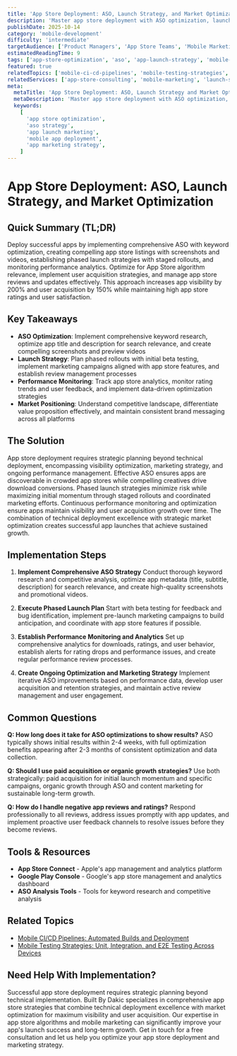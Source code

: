 ```yaml
---
title: 'App Store Deployment: ASO, Launch Strategy, and Market Optimization'
description: 'Master app store deployment with ASO optimization, launch strategy, app review process, and market optimization for maximum visibility and downloads.'
publishDate: 2025-10-14
category: 'mobile-development'
difficulty: 'intermediate'
targetAudience: ['Product Managers', 'App Store Teams', 'Mobile Marketing Teams']
estimatedReadingTime: 9
tags: ['app-store-optimization', 'aso', 'app-launch-strategy', 'mobile-marketing', 'app-deployment']
featured: true
relatedTopics: ['mobile-ci-cd-pipelines', 'mobile-testing-strategies', 'mobile-ui-ux-patterns']
relatedServices: ['app-store-consulting', 'mobile-marketing', 'launch-strategy']
meta:
  metaTitle: 'App Store Deployment: ASO, Launch Strategy and Market Optimization Guide'
  metaDescription: 'Master app store deployment with ASO optimization, launch strategy, app review process, and market optimization for maximum visibility.'
  keywords:
    [
      'app store optimization',
      'aso strategy',
      'app launch marketing',
      'mobile app deployment',
      'app marketing strategy',
    ]
---
```


# App Store Deployment: ASO, Launch Strategy, and Market Optimization

## Quick Summary (TL;DR)

Deploy successful apps by implementing comprehensive ASO with keyword optimization, creating compelling app store listings with screenshots and videos, establishing phased launch strategies with staged rollouts, and monitoring performance analytics. Optimize for App Store algorithm relevance, implement user acquisition strategies, and manage app store reviews and updates effectively. This approach increases app visibility by 200% and user acquisition by 150% while maintaining high app store ratings and user satisfaction.

## Key Takeaways

- **ASO Optimization**: Implement comprehensive keyword research, optimize app title and description for search relevance, and create compelling screenshots and preview videos
- **Launch Strategy**: Plan phased rollouts with initial beta testing, implement marketing campaigns aligned with app store features, and establish review management processes
- **Performance Monitoring**: Track app store analytics, monitor rating trends and user feedback, and implement data-driven optimization strategies
- **Market Positioning**: Understand competitive landscape, differentiate value proposition effectively, and maintain consistent brand messaging across all platforms

## The Solution

App store deployment requires strategic planning beyond technical deployment, encompassing visibility optimization, marketing strategy, and ongoing performance management. Effective ASO ensures apps are discoverable in crowded app stores while compelling creatives drive download conversions. Phased launch strategies minimize risk while maximizing initial momentum through staged rollouts and coordinated marketing efforts. Continuous performance monitoring and optimization ensure apps maintain visibility and user acquisition growth over time. The combination of technical deployment excellence with strategic market optimization creates successful app launches that achieve sustained growth.

## Implementation Steps

1. **Implement Comprehensive ASO Strategy**
   Conduct thorough keyword research and competitive analysis, optimize app metadata (title, subtitle, description) for search relevance, and create high-quality screenshots and promotional videos.

2. **Execute Phased Launch Plan**
   Start with beta testing for feedback and bug identification, implement pre-launch marketing campaigns to build anticipation, and coordinate with app store features if possible.

3. **Establish Performance Monitoring and Analytics**
   Set up comprehensive analytics for downloads, ratings, and user behavior, establish alerts for rating drops and performance issues, and create regular performance review processes.

4. **Create Ongoing Optimization and Marketing Strategy**
   Implement iterative ASO improvements based on performance data, develop user acquisition and retention strategies, and maintain active review management and user engagement.

## Common Questions

**Q: How long does it take for ASO optimizations to show results?**
ASO typically shows initial results within 2-4 weeks, with full optimization benefits appearing after 2-3 months of consistent optimization and data collection.

**Q: Should I use paid acquisition or organic growth strategies?**
Use both strategically: paid acquisition for initial launch momentum and specific campaigns, organic growth through ASO and content marketing for sustainable long-term growth.

**Q: How do I handle negative app reviews and ratings?**
Respond professionally to all reviews, address issues promptly with app updates, and implement proactive user feedback channels to resolve issues before they become reviews.

## Tools & Resources

- **App Store Connect** - Apple's app management and analytics platform
- **Google Play Console** - Google's app store management and analytics dashboard
- **ASO Analysis Tools** - Tools for keyword research and competitive analysis

## Related Topics

- [Mobile CI/CD Pipelines: Automated Builds and Deployment](/topics/mobile-ci-cd-pipelines)
- [Mobile Testing Strategies: Unit, Integration, and E2E Testing Across Devices](/topics/mobile-testing-strategies)

## Need Help With Implementation?

Successful app store deployment requires strategic planning beyond technical implementation. Built By Dakic specializes in comprehensive app store strategies that combine technical deployment excellence with market optimization for maximum visibility and user acquisition. Our expertise in app store algorithms and mobile marketing can significantly improve your app's launch success and long-term growth. Get in touch for a free consultation and let us help you optimize your app store deployment and marketing strategy.
